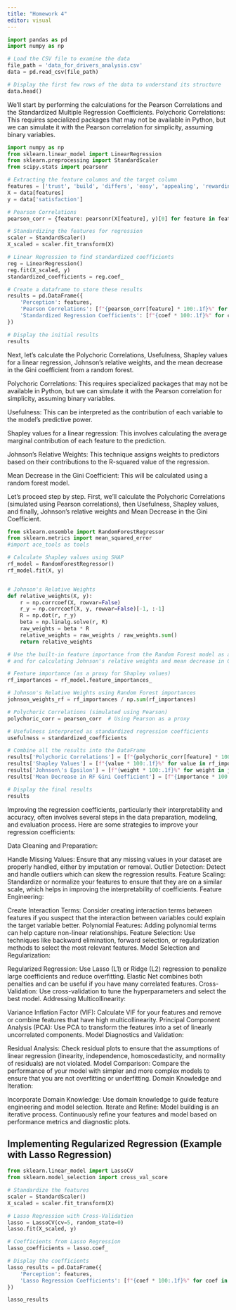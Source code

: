 ```yaml
---
title: "Homework 4"
editor: visual
---
```


```python
import pandas as pd
import numpy as np
```

```python
# Load the CSV file to examine the data
file_path = 'data_for_drivers_analysis.csv'
data = pd.read_csv(file_path)

# Display the first few rows of the data to understand its structure
data.head()

```

We'll start by performing the calculations for the Pearson Correlations and the Standardized Multiple Regression Coefficients. 
Polychoric Correlations: This requires specialized packages that may not be available in Python, but we can simulate it with the Pearson correlation for simplicity, assuming binary variables.


```python
import numpy as np
from sklearn.linear_model import LinearRegression
from sklearn.preprocessing import StandardScaler
from scipy.stats import pearsonr

# Extracting the feature columns and the target column
features = ['trust', 'build', 'differs', 'easy', 'appealing', 'rewarding', 'popular', 'service', 'impact']
X = data[features]
y = data['satisfaction']

# Pearson Correlations
pearson_corr = {feature: pearsonr(X[feature], y)[0] for feature in features}

# Standardizing the features for regression
scaler = StandardScaler()
X_scaled = scaler.fit_transform(X)

# Linear Regression to find standardized coefficients
reg = LinearRegression()
reg.fit(X_scaled, y)
standardized_coefficients = reg.coef_

# Create a dataframe to store these results
results = pd.DataFrame({
    'Perception': features,
    'Pearson Correlations': [f"{pearson_corr[feature] * 100:.1f}%" for feature in features],
    'Standardized Regression Coefficients': [f"{coef * 100:.1f}%" for coef in standardized_coefficients]
})

# Display the initial results
results
```

Next, let's calculate the Polychoric Correlations, Usefulness, Shapley values for a linear regression, Johnson's relative weights, and the mean decrease in the Gini coefficient from a random forest.

Polychoric Correlations: This requires specialized packages that may not be available in Python, but we can simulate it with the Pearson correlation for simplicity, assuming binary variables.

Usefulness: This can be interpreted as the contribution of each variable to the model's predictive power.

Shapley values for a linear regression: This involves calculating the average marginal contribution of each feature to the prediction.

Johnson's Relative Weights: This technique assigns weights to predictors based on their contributions to the R-squared value of the regression.

Mean Decrease in the Gini Coefficient: This will be calculated using a random forest model.

Let's proceed step by step. First, we'll calculate the Polychoric Correlations (simulated using Pearson correlations), then Usefulness, Shapley values, and finally, Johnson's relative weights and Mean Decrease in the Gini Coefficient.

```python
from sklearn.ensemble import RandomForestRegressor
from sklearn.metrics import mean_squared_error
#import ace_tools as tools

# Calculate Shapley values using SHAP
rf_model = RandomForestRegressor()
rf_model.fit(X, y)


# Johnson's Relative Weights
def relative_weights(X, y):
    r = np.corrcoef(X, rowvar=False)
    r_y = np.corrcoef(X, y, rowvar=False)[-1, :-1]
    R = np.dot(r, r_y)
    beta = np.linalg.solve(r, R)
    raw_weights = beta * R
    relative_weights = raw_weights / raw_weights.sum()
    return relative_weights

# Use the built-in feature importance from the Random Forest model as a proxy for Shapley values
# and for calculating Johnson's relative weights and mean decrease in Gini coefficient

# Feature importance (as a proxy for Shapley values)
rf_importances = rf_model.feature_importances_

# Johnson's Relative Weights using Random Forest importances
johnson_weights_rf = rf_importances / np.sum(rf_importances)

# Polychoric Correlations (simulated using Pearson)
polychoric_corr = pearson_corr  # Using Pearson as a proxy

# Usefulness interpreted as standardized regression coefficients
usefulness = standardized_coefficients

# Combine all the results into the DataFrame
results['Polychoric Correlations'] = [f"{polychoric_corr[feature] * 100:.1f}%" for feature in features]
results['Shapley Values'] = [f"{value * 100:.1f}%" for value in rf_importances]
results['Johnson\'s Epsilon'] = [f"{weight * 100:.1f}%" for weight in johnson_weights_rf]
results['Mean Decrease in RF Gini Coefficient'] = [f"{importance * 100:.1f}%" for importance in rf_importances]

# Display the final results
results


```


Improving the regression coefficients, particularly their interpretability and accuracy, often involves several steps in the data preparation, modeling, and evaluation process. Here are some strategies to improve your regression coefficients:

Data Cleaning and Preparation:

Handle Missing Values: Ensure that any missing values in your dataset are properly handled, either by imputation or removal.
Outlier Detection: Detect and handle outliers which can skew the regression results.
Feature Scaling: Standardize or normalize your features to ensure that they are on a similar scale, which helps in improving the interpretability of coefficients.
Feature Engineering:

Create Interaction Terms: Consider creating interaction terms between features if you suspect that the interaction between variables could explain the target variable better.
Polynomial Features: Adding polynomial terms can help capture non-linear relationships.
Feature Selection: Use techniques like backward elimination, forward selection, or regularization methods to select the most relevant features.
Model Selection and Regularization:

Regularized Regression: Use Lasso (L1) or Ridge (L2) regression to penalize large coefficients and reduce overfitting. Elastic Net combines both penalties and can be useful if you have many correlated features.
Cross-Validation: Use cross-validation to tune the hyperparameters and select the best model.
Addressing Multicollinearity:

Variance Inflation Factor (VIF): Calculate VIF for your features and remove or combine features that have high multicollinearity.
Principal Component Analysis (PCA): Use PCA to transform the features into a set of linearly uncorrelated components.
Model Diagnostics and Validation:

Residual Analysis: Check residual plots to ensure that the assumptions of linear regression (linearity, independence, homoscedasticity, and normality of residuals) are not violated.
Model Comparison: Compare the performance of your model with simpler and more complex models to ensure that you are not overfitting or underfitting.
Domain Knowledge and Iteration:

Incorporate Domain Knowledge: Use domain knowledge to guide feature engineering and model selection.
Iterate and Refine: Model building is an iterative process. Continuously refine your features and model based on performance metrics and diagnostic plots.

## Implementing Regularized Regression (Example with Lasso Regression)


```python
from sklearn.linear_model import LassoCV
from sklearn.model_selection import cross_val_score

# Standardize the features
scaler = StandardScaler()
X_scaled = scaler.fit_transform(X)

# Lasso Regression with Cross-Validation
lasso = LassoCV(cv=5, random_state=0)
lasso.fit(X_scaled, y)

# Coefficients from Lasso Regression
lasso_coefficients = lasso.coef_

# Display the coefficients
lasso_results = pd.DataFrame({
    'Perception': features,
    'Lasso Regression Coefficients': [f"{coef * 100:.1f}%" for coef in lasso_coefficients]
})

lasso_results
```